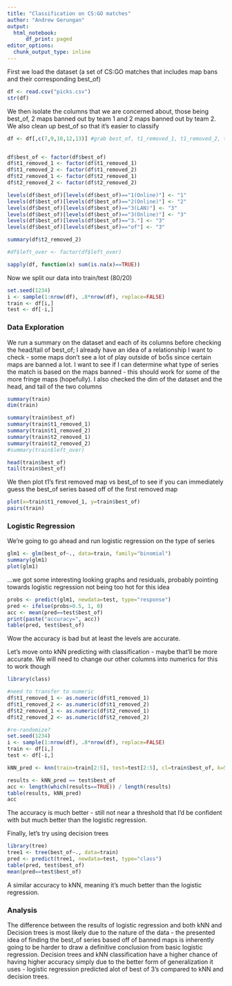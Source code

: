 ```yaml
---
title: "Classification on CS:GO matches"
author: "Andrew Gerungan"
output: 
  html_notebook:
      df_print: paged
editor_options:
  chunk_output_type: inline
---
```


First we load the dataset (a set of CS:GO matches that includes map bans and their corresponding best_of)

```r

df <- read.csv("picks.csv")
str(df)
```

We then isolate the columns that we are concerned about, those being best_of, 2 maps banned out by team 1 and 2 maps banned out by team 2. We also clean up best_of so that it's easier to classify

```r
df <- df[,c(7,9,10,12,13)] #grab best_of, t1_removed_1, t1_removed_2, t2_removed_1, t2_removed_2, left_over


df$best_of <- factor(df$best_of)
df$t1_removed_1 <- factor(df$t1_removed_1)
df$t1_removed_2 <- factor(df$t1_removed_2)
df$t2_removed_1 <- factor(df$t2_removed_1)
df$t2_removed_2 <- factor(df$t2_removed_2)

levels(df$best_of)[levels(df$best_of)=="1(Online)"] <- "1"
levels(df$best_of)[levels(df$best_of)=="2(Online)"] <- "2"
levels(df$best_of)[levels(df$best_of)=="3(LAN)"] <- "3"
levels(df$best_of)[levels(df$best_of)=="3(Online)"] <- "3"
levels(df$best_of)[levels(df$best_of)=="3."] <- "3"
levels(df$best_of)[levels(df$best_of)=="of"] <- "3"

summary(df$t2_removed_2)

#df$left_over <- factor(df$left_over)

sapply(df, function(x) sum(is.na(x)==TRUE))

```

Now we split our data into train/test (80/20)

```r
set.seed(1234)
i <- sample(1:nrow(df), .8*nrow(df), replace=FALSE)
train <- df[i,]
test <- df[-i,]
```

### Data Exploration

We run a summary on the dataset and each of its columns before checking the head/tail of best_of; I already have an idea of a relationship I want to check - some maps don't see a lot of play outside of bo5s since certain maps are banned a lot. I want to see if I can determine what type of series the match is based on the maps banned - this should work for some of the more fringe maps (hopefully). I also checked the dim of the dataset and the head, and tail of the two columns

```r
summary(train)
dim(train)

summary(train$best_of)
summary(train$t1_removed_1)
summary(train$t1_removed_2)
summary(train$t2_removed_1)
summary(train$t2_removed_2)
#summary(train$left_over)

```

```r
head(train$best_of)
tail(train$best_of)
```

We then plot t1's first removed map vs best_of to see if you can immediately guess the best_of series based off of the first removed map

```r

plot(x=train$t1_removed_1, y=train$best_of)
pairs(train)

```

### Logistic Regression

We're going to go ahead and run logistic regression on the type of series

```r
glm1 <- glm(best_of~., data=train, family="binomial")
summary(glm1)
plot(glm1)
```

...we got some interesting looking graphs and residuals, probably pointing towards logistic regression not being too hot for this idea

```r
probs <- predict(glm1, newdata=test, type="response")
pred <- ifelse(probs>0.5, 1, 0)
acc <- mean(pred==test$best_of)
print(paste("accuracy=", acc))
table(pred, test$best_of)
```

Wow the accuracy is bad but at least the levels are accurate.

Let's move onto kNN predicting with classification - maybe that'll be more accurate. We will need to change our other columns into numerics for this to work though

```r
library(class)

#need to transfer to numeric
df$t1_removed_1 <- as.numeric(df$t1_removed_1)
df$t1_removed_2 <- as.numeric(df$t1_removed_2)
df$t2_removed_1 <- as.numeric(df$t2_removed_1)
df$t2_removed_2 <- as.numeric(df$t2_removed_2)

#re-randomize?
set.seed(1234)
i <- sample(1:nrow(df), .8*nrow(df), replace=FALSE)
train <- df[i,]
test <- df[-i,]

kNN_pred <- knn(train=train[2:5], test=test[2:5], cl=train$best_of, k=50)
```



```r
results <- kNN_pred == test$best_of
acc <- length(which(results==TRUE)) / length(results)
table(results, kNN_pred)
acc
```

The accuracy is much better - still not near a threshold that I'd be confident with but much better than the logistic regression.

Finally, let's try using decision trees

```r
library(tree)
tree1 <- tree(best_of~., data=train)
pred <- predict(tree1, newdata=test, type="class")
table(pred, test$best_of)
mean(pred==test$best_of)

```

A similar accuracy to kNN, meaning it's much better than the logistic regression.

### Analysis

The difference between the results of logistic regression and both kNN and Decision trees is most likely due to the nature of the data - the presented idea of finding the best_of series based off of banned maps is inherently going to be harder to draw a definitive conclusion from basic logistic regression. Decision trees and kNN classification have a higher chance of having higher accuracy simply due to the better form of generalization it uses - logistic regression predicted alot of best of 3's compared to kNN and decision trees.
